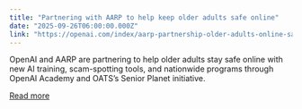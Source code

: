 ```yaml
---
title: "Partnering with AARP to help keep older adults safe online"
date: "2025-09-26T06:00:00.000Z"
link: "https://openai.com/index/aarp-partnership-older-adults-online-safety"
---
```


OpenAI and AARP are partnering to help older adults stay safe online with new AI training, scam-spotting tools, and nationwide programs through OpenAI Academy and OATS’s Senior Planet initiative.

[Read more](https://openai.com/index/aarp-partnership-older-adults-online-safety)
